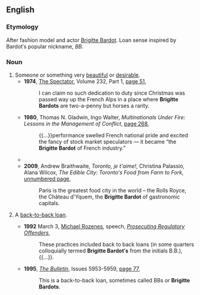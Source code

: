 ==English==

===Etymology===
After fashion model and actor [[w:Brigitte Bardot|Brigitte Bardot]]. Loan sense inspired by Bardot′s popular nickname, ''BB''.

===Noun===
{{en-noun|head=[[Brigitte]] [[Bardot]]}}

# Someone or something very [[beautiful]] or [[desirable]].
#* '''1974''', [[w:The Spectator|The Spectator]], Volume 232, Part 1, [http://books.google.com.au/books?id=xJAHAQAAIAAJ&q=%22the+Brigitte+Bardot+of%22|%22Brigitte+Bardots%22+loan+-intitle:%22Brigitte+-Bardot%22+-inauthor:%22%22&dq=%22the+Brigitte+Bardot+of%22|%22Brigitte+Bardots%22+loan+-intitle:%22Brigitte+-Bardot%22+-inauthor:%22%22&hl=en&sa=X&ei=Jd8GT_iUEu6ViQeUhvnBCQ&redir_esc=y page 51],
#*: I can claim no such dedication to duty since Christmas was passed way up the French Alps in a place where '''Brigitte Bardots''' are two-a-penny but horses a rarity.
#* '''1980''', Thomas N. Gladwin, Ingo Walter, ''Multinationals Under Fire: Lessons in the Management of Conflict'', [http://books.google.com.au/books?id=_AZBAAAAMAAJ&q=%22the+Brigitte+Bardot+of%22|%22Brigitte+Bardots%22+loan+-intitle:%22Brigitte+-Bardot%22+-inauthor:%22%22&dq=%22the+Brigitte+Bardot+of%22|%22Brigitte+Bardots%22+loan+-intitle:%22Brigitte+-Bardot%22+-inauthor:%22%22&hl=en&sa=X&ei=fuoGT9KBMIrfmAXqm9GPAg&redir_esc=y page 268],
#*: {{...}}performance swelled French national pride and excited the fancy of stock market speculators — it became “the '''Brigitte Bardot''' of French industry.”
#* {{quote-book|title=A Quest for Godliness: The Puritan Vision of the Christian Life‎|page=268|author=J. I. Packer|year=1994|passage=...who, in discussing the Puritan position, declared: ‘I want a '''Brigitte Bardot''' who can lead a Bible class’}}
#* '''2009''', Andrew Braithwaite, ''Toronto, je t'aime!'', Christina Palassio, Alana Wilcox, ''The Edible City: Toronto's Food from Farm to Fork'', [http://books.google.com.au/books?id=ZbSvZVDVXIEC&pg=PT20&dq=%22the+Brigitte+Bardot+of%22|%22Brigitte+Bardots%22+loan+-intitle:%22Brigitte+-Bardot%22+-inauthor:%22%22&hl=en&sa=X&ei=fuoGT9KBMIrfmAXqm9GPAg&redir_esc=y#v=onepage&q=%22the%20Brigitte%20Bardot%20of%22|%22Brigitte%20Bardots%22%20loan%20-intitle%3A%22Brigitte%20-Bardot%22%20-inauthor%3A%22%22&f=false unnumbered page],
#*: Paris is the greatest food city in the world – the Rolls Royce, the Château d'Yquem, the '''Brigitte Bardot''' of gastronomic capitals.
# {{context|Australia|finance|informal}} A [[back-to-back loan]].
#* '''1992''' March 3, [[w:Michael Rozenes|Michael Rozenes]], speech, ''[http://www.cdpp.gov.au/Media/Speeches/19920303mr.aspx Prosecuting Regulatory Offenders]'',
#*: These practices included back to back loans (in some quarters colloquially termed '''Brigitte Bardot′s''' from the initials B.B.),{{...}}.
#* '''1995''', ''[[w:The Bulletin|The Bulletin]]'', Issues 5953-5959, [http://books.google.com.au/books?id=cBMYAQAAIAAJ&q=%22the+Brigitte+Bardot+of%22|%22Brigitte+Bardots%22+loan+-intitle:%22Brigitte+-Bardot%22+-inauthor:%22%22&dq=%22the+Brigitte+Bardot+of%22|%22Brigitte+Bardots%22+loan+-intitle:%22Brigitte+-Bardot%22+-inauthor:%22%22&hl=en&sa=X&ei=Jd8GT_iUEu6ViQeUhvnBCQ&redir_esc=y page 77],
#*: This is a back-to-back loan, sometimes called BBs or '''Brigitte Bardots'''.